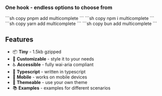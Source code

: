 

  <section className="mt-[5vh]"><Heading /></section>

<h3 className="text-center text-lg text-gray-400 my-8">
  One hook - endless options to choose from
</h3>

<section className="w-full max-w-md my-20 mx-auto">
  <Examples />
</section>

<section className="w-full max-w-md mx-auto">
  <PackageManagerTabs>
    <Tabs.Tab>
      ```sh copy
      pnpm add multicomplete
      ```
    </Tabs.Tab>
    <Tabs.Tab>
      ```sh copy
      npm i multicomplete
      ```
    </Tabs.Tab>
    <Tabs.Tab>
      ```sh copy
      yarn add multicomplete
      ```
    </Tabs.Tab>
    <Tabs.Tab>
      ```sh copy
      bun add multicomplete
      ```
    </Tabs.Tab>
  </PackageManagerTabs>
</section>

## Features

- 📦 **Tiny** - 1.5kb gzipped
- 🎨 **Customizable** - style it to your needs
- ♿ **Accessible** - fully wai-aria compliant
- 📖 **Typescript** - written in typescript
- 📱 **Mobile** - works on mobile devices
- 🌙 **Themeable** - use your own theme
- 📚 **Examples** - examples for different scenarios
